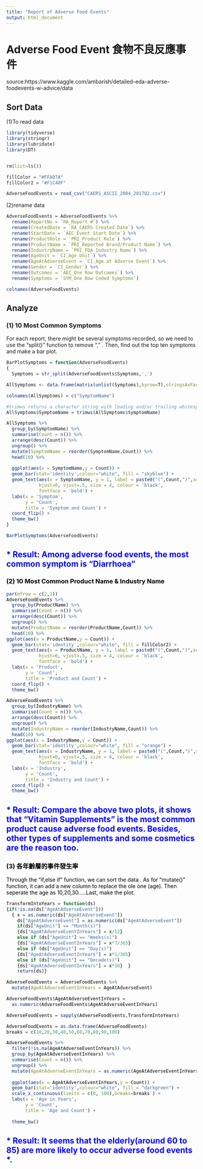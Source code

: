```yaml
---
title: "Report of Adverse Food Events"
output: html_document
---
```

# Adverse Food Event 食物不良反應事件
source:https://www.kaggle.com/ambarish/detailed-eda-adverse-foodevents-w-advice/data

## Sort Data 
(1)To read data
```r
library(tidyverse)
library(stringr)
library(lubridate)
library(DT)


rm(list=ls())

fillColor = "#FFA07A"
fillColor2 = "#F1C40F"

AdverseFoodEvents = read_csv("CAERS_ASCII_2004_2017Q2.csv")
```
(2)rename data
```r
AdverseFoodEvents = AdverseFoodEvents %>%
  rename(ReportNo = `RA_Report #`) %>%
  rename(CreatedDate = `RA_CAERS Created Date`) %>%
  rename(StartDate = `AEC_Event Start Date`) %>%
  rename(ProductRole = `PRI_Product Role`) %>%
  rename(ProductName = `PRI_Reported Brand/Product Name`) %>%
  rename(IndustryName = `PRI_FDA Industry Name`) %>%
  rename(AgeUnit = `CI_Age Unit`) %>%
  rename(AgeAtAdverseEvent = `CI_Age at Adverse Event`) %>%
  rename(Gender = `CI_Gender`) %>%
  rename(Outcomes = `AEC_One Row Outcomes`) %>%
  rename(Symptoms = `SYM_One Row Coded Symptoms`)

colnames(AdverseFoodEvents)
```

## Analyze
### (1) 10 Most Common Symptoms
For each report, there might be several symptoms recorded, so we need to use the "split()" function to remove "," . Then, find out the top ten symptoms and make a bar plot.
```r
BarPlotSymptoms = function(AdverseFoodEvents)
{
  Symptoms = str_split(AdverseFoodEvents$Symptoms,',') 

AllSymptoms <- data.frame(matrix(unlist(Symptoms),byrow=T),stringsAsFactors=FALSE)

colnames(AllSymptoms) = c("SymptomName")

#trimws returns a character string with leading and/or trailing whitespaces removed.
AllSymptoms$SymptomName = trimws(AllSymptoms$SymptomName)

AllSymptoms %>%
  group_by(SymptomName) %>%
  summarise(Count = n()) %>%
  arrange(desc(Count)) %>%
  ungroup() %>%
  mutate(SymptomName = reorder(SymptomName,Count)) %>%
  head(10) %>%
  
  ggplot(aes(x = SymptomName,y = Count)) +
  geom_bar(stat='identity',colour="white", fill = "skyblue") +
  geom_text(aes(x = SymptomName, y = 1, label = paste0("(",Count,")",sep="")),
            hjust=0, vjust=.5, size = 4, colour = 'black',
            fontface = 'bold') +
  labs(x = 'Symptom', 
       y = 'Count', 
       title = 'Symptom and Count') +
  coord_flip() + 
  theme_bw()
}

BarPlotSymptoms(AdverseFoodEvents)
```

## <font color="blue">* Result: Among adverse food events, the most common symptom is "Diarrhoea" <font>

### <font color="black">(2) 10 Most Common Product Name & Industry Name<font>
```r
par(mfrow = c(2,1)) 
AdverseFoodEvents %>%
  group_by(ProductName) %>%
  summarise(Count = n()) %>%
  arrange(desc(Count)) %>%
  ungroup() %>%
  mutate(ProductName = reorder(ProductName,Count)) %>%
  head(10) %>%
ggplot(aes(x = ProductName,y = Count)) +
  geom_bar(stat='identity',colour="white", fill = fillColor2) +
  geom_text(aes(x = ProductName, y = 1, label = paste0("(",Count,")",sep="")),
            hjust=0, vjust=.5, size = 4, colour = 'black',
            fontface = 'bold') +
  labs(x = 'Product', 
       y = 'Count', 
       title = 'Product and Count') +
  coord_flip() + 
  theme_bw()
```
```r
AdverseFoodEvents %>%
  group_by(IndustryName) %>%
  summarise(Count = n()) %>%
  arrange(desc(Count)) %>%
  ungroup() %>%
  mutate(IndustryName = reorder(IndustryName,Count)) %>%
  head(10) %>%
ggplot(aes(x = IndustryName,y = Count)) +
  geom_bar(stat='identity',colour="white", fill = "orange") +
  geom_text(aes(x = IndustryName, y = 1, label = paste0("(",Count,")",sep="")),
            hjust=0, vjust=.5, size = 4, colour = 'black',
            fontface = 'bold') +
  labs(x = 'Industry', 
       y = 'Count', 
       title = 'Industry and Count') +
  coord_flip() + 
  theme_bw()
```

## <font color="blue">* Result: Compare the above two plots, it shows that "Vitamin Supplements" is the most common product cause adverse food events. Besides, other types of supplements and some cosmetics are the reason too.<front>

### <font color="black">(3) 各年齡層的事件發生率 <front>
Through the "if,else if" function, we can sort the data . As for "mutate()" function, it can add a new column  to replace the ole one (age). Then seperate the age as 10,20,30.....Last, make the plot.
```r
TransformIntoYears = function(ds)
{if(!is.na(ds["AgeAtAdverseEvent"]))
  { x = as.numeric(ds["AgeAtAdverseEvent"])
    ds["AgeAtAdverseEvent"] = as.numeric(ds["AgeAtAdverseEvent"])
    if(ds["AgeUnit"] == "Month(s)")
    {ds["AgeAtAdverseEventInYears"] = x/12}
    else if (ds["AgeUnit"] == "Weeks(s)")
    {ds["AgeAtAdverseEventInYears"] = x*7/365}
    else if (ds["AgeUnit"] == "Day(s)")
    {ds["AgeAtAdverseEventInYears"] = x*1/365}
    else if (ds["AgeUnit"] == "Decade(s)")
    {ds["AgeAtAdverseEventInYears"] = x*10}  }
    return(ds)}

AdverseFoodEvents = AdverseFoodEvents %>%
  mutate(AgeAtAdverseEventInYears = AgeAtAdverseEvent) 

AdverseFoodEvents$AgeAtAdverseEventInYears = 
  as.numeric(AdverseFoodEvents$AgeAtAdverseEventInYears)

AdverseFoodEvents = sapply(AdverseFoodEvents,TransformIntoYears)

AdverseFoodEvents = as.data.frame(AdverseFoodEvents)
breaks = c(10,20,30,40,50,60,70,80,90,100)

AdverseFoodEvents %>%
  filter(!is.na(AgeAtAdverseEventInYears)) %>%
  group_by(AgeAtAdverseEventInYears) %>%
  summarise(Count = n()) %>%
  ungroup() %>%
  mutate(AgeAtAdverseEventInYears = as.numeric(AgeAtAdverseEventInYears)) %>%
  
  ggplot(aes(x = AgeAtAdverseEventInYears,y = Count)) +
  geom_bar(stat='identity',colour="white", fill = "darkgreen") +
  scale_x_continuous(limits = c(0, 100),breaks=breaks ) +
  labs(x = 'Age in Years', 
       y = 'Count', 
       title = 'Age and Count') +
  
  theme_bw()
```

## <font color="blue">* Result: It seems that the elderly(around 60 to 85) are more likely to occur adverse food events *.<front>




